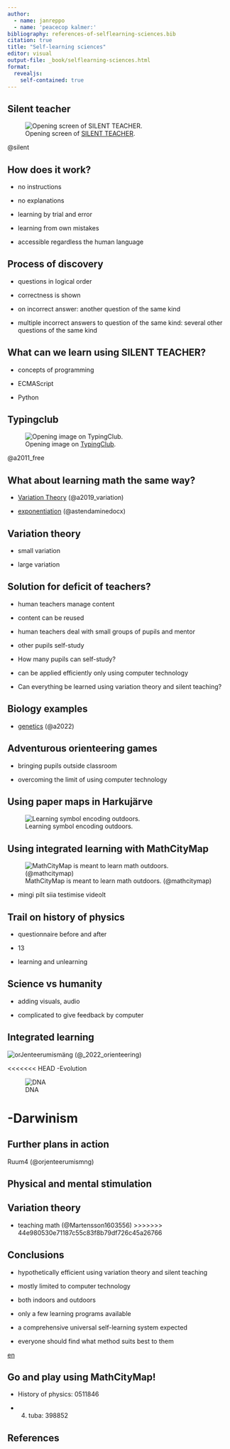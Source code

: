 ```yaml
---
author:
  - name: janreppo
  - name: 'peacecop kalmer:'
bibliography: references-of-selflearning-sciences.bib
citation: true
title: "Self-learning sciences"
editor: visual
output-file: _book/selflearning-sciences.html
format:
  revealjs:
    self-contained: true
---
```


## Silent teacher

![Opening screen of [SILENT TEACHER](https://silentteacher.toxicode.fr/).](rmd/silentteacher.jpg)

@silent

## How does it work?

- no instructions

- no explanations

- learning by trial and error

- learning from own mistakes

- accessible regardless the human language

## Process of discovery

- questions in logical order

- correctness is shown

- on incorrect answer: another question of the same kind

- multiple incorrect answers to question of the same kind: several other questions of the same kind

## What can we learn using SILENT TEACHER?

- concepts of programming

- ECMAScript

- Python

## Typingclub

![Opening image on [TypingClub](https://www.typingclub.com/).](rmd/typingclub-browser3.png)

@a2011_free

## What about learning math the same way?

- [Variation Theory](https://variationtheory.com/) (@a2019_variation)

- [exponentiation](https://nextcloud.tennis24.ee/index.php/s/nXbm4grRNrjfFp9) (@astendaminedocx)

## Variation theory

- small variation

- large variation

## Solution for deficit of teachers?

- human teachers manage content

- content can be reused

- human teachers deal with small groups of pupils and mentor

- other pupils self-study

- How many pupils can self-study?

- can be applied efficiently only using computer technology

- Can everything be learned using variation theory and silent teaching?

## Biology examples

- [genetics](https://whitebophir.tennis24.ee/preview/en#0,2374,1.0) (@a2022)

## Adventurous orienteering games

- bringing pupils outside classroom

- overcoming the limit of using computer technology

## Using paper maps in Harkujärve

![Learning symbol encoding outdoors.](rmd/seiklused-harkujärve-page003.png)

## Using integrated learning with MathCityMap

![MathCityMap is meant to learn math outdoors. (@mathcitymap)](rmd/mcm.png)

- mingi pilt siia testimise videolt

## Trail on history of physics

- questionnaire before and after

- 13

- learning and unlearning

## Science vs humanity

- adding visuals, audio

- complicated to give feedback by computer

## Integrated learning

![orJenteerumismäng](rmd/4-tuba-2022-04-23-16-49-50.png) (@_2022_orienteering)

<<<<<<< HEAD
-Evolution

![DNA](DNA.png)

-Darwinism
=======
## Further plans in action

Ruum4 (@orjenteerumismng)

## Physical and mental stimulation

## Variation theory

- teaching math (@Martensson1603556)
>>>>>>> 44e980530e71187c55c83f8b79df726c45a26766

## Conclusions

- hypothetically efficient using variation theory and silent teaching

- mostly limited to computer technology

- both indoors and outdoors

- only a few learning programs available

- a comprehensive universal self-learning system expected

- everyone should find what method suits best to them

[en](index.html)

## Go and play using MathCityMap!

- History of physics: 0511846

- 4. tuba: 398852

## References

\hyphenpenalty=10000
\fontspec{Symbola}
